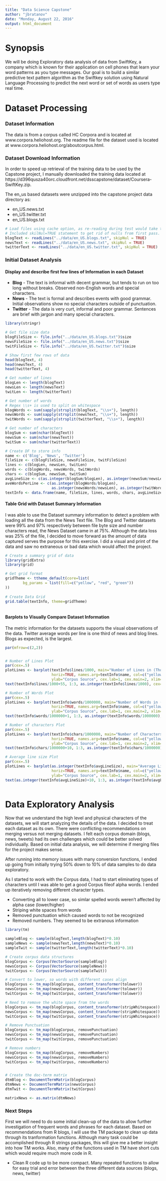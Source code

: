---
title: "Data Science Capstone"
author: "jbratanov"
date: "Monday, August 22, 2016"
output: html_document
---
# Synopsis
We will be doing Exploratory data analysis of data from SwiftKey, a company which is known for their application on cell phones that learn your word patterns as you type messages.  Our goal is to build a similar predictive text pattern algorithm as the Swiftkey solution using Natural Language Processing to predict the next word or set of words as users type real time.

# Dataset Processing

### Dataset Information
The data is from a corpus called HC Corpora and is located at www.corpora.heliohost.org.  The readme file for the dataset used is located at www.corpora.heliohost.org/aboutcorpus.html.

### Dataset Download Information
In order to speed up retrieval of the training data to be used by the Capstone project, I manually downloaded the training data located at https://d396qusza40orc.cloudfront.net/dsscapstone/dataset/Coursera-SwiftKey.zip.

The en_us based datasets were unzipped into the capstone project data directory as: 

+ en_US.news.txt
+ en_US.twitter.txt
+ en_US.blogs.txt


```{r cacheDataRead, cache=TRUE}


# Load files using cache option, as re-reading during test would take too long
# Included skilNul=TRUE statement to get rid of nulls from first pass.
blogText <- readLines("../data/en_US.blogs.txt", skipNul = TRUE)
newsText <- readLines("../data/en_US.news.txt", skipNul = TRUE)
twitterText <- readLines("../data/en_US.twitter.txt", skipNul = TRUE)

```
### Initial Dataset Analysis
#### Display and describe first few lines of Information in each Dataset

   + __Blog__ - The text is informal with decent grammar, but tends to run on too long without breaks.  Observed non-English words and special characters.
   + __News__ - The text is formal and describes events with good grammar.  Initial observations show no special characters outside of punctuation.
   + __Twitter__ - The data is very curt, informal and poor grammar.  Sentences are brief with jargon and many special characters.

```{r cacheDataRead2, cache=TRUE, echo=FALSE}
library(stringr)

# Get file size data
blogFileSize <- file.info("../data/en_US.blogs.txt")$size
newsFileSize <- file.info("../data/en_US.news.txt")$size
twitFileSize <- file.info("../data/en_US.twitter.txt")$size

# Show first few rows of data
head(blogText, 4)
head(newsText, 4)
head(twitterText, 4)

# Get number of lines
blogLen <- length(blogText)
newsLen <- length(newsText)
twitLen <- length(twitterText)

# Get number of words
# Regex \\s+ is used to split on whitespace
blogWords <- sum(sapply(strsplit(blogText, "\\s+"), length))
newsWords <- sum(sapply(strsplit(newsText, "\\s+"), length))
twitWords <- sum(sapply(strsplit(twitterText, "\\s+"), length))

# Get number of characters
blogSum <- sum(nchar(blogText))
newsSum <- sum(nchar(newsText))
twitSum <- sum(nchar(twitterText))

# Create DF to store info
name <- c('Blog', 'News', 'Twitter')
fileSize <- c(blogFileSize, newsFileSize, twitFileSize)
lines <- c(blogLen, newsLen, twitLen)
words <- c(blogWords, newsWords, twitWords)
chars <- c(blogSum, newsSum, twitSum)
avgLineSize <- c(as.integer(blogSum/blogLen), as.integer(newsSum/newsLen), as.integer(twitSum/twitLen))
aveWordsPerLine <- c(as.integer(blogWords/blogLen),
                     as.integer(newsWords/newsLen), as.integer(twitWords/twitLen))
textInfo <- data.frame(name, fileSize, lines, words, chars, avgLineSize, aveWordsPerLine)
```
#### Table Grid with Dataset Summary Information
I was able to use the Dataset summary information to detect a problem with loading all the data from the News Text file.  The Blog and Twitter datasets were 99% and 97% respectively between file byte size and number characters read, the News Dataset came in at 75%.  Although the data loss was 25% of the file, I decided to move forward as the amount of data captured serves the purpose for this exercise.  I did a visual and print of the data and saw no extraneous or bad data which would affect the project.
```{r cacheDataRead3, cache=TRUE, echo=FALSE}

# Create a summary grid of data
library(gridExtra)
library(grid)

# Get grid format
gridTheme <- ttheme_default(core=list(
        bg_params = list(fill=c("yellow", "red", "green"))
))
    
# Create Data Grid
grid.table(textInfo, theme=gridTheme)



```

#### Barplots to Visually Compare Dataset Information
The metric information for the datasets supports the visual observations of the data.  Twitter average words per line is one third of news and blog lines.  Blogs as expected, is the largest.

```{r echo=FALSE}

par(mfrow=c(2,2))


# Number of Lines Plot
par(cex=.5)
plotLines <- barplot(textInfo$lines/1000, main="Number of Lines in (Thousands)",
                     horiz=TRUE, names.arg=textInfo$name, col=c("yellow", "red", "green"),
                     ylab="Corpus Source", cex.lab=1, cex.main=2, xlim=c(0, 2500))
text(textInfo$lines/1000+55, 1:3, as.integer(textInfo$lines/1000), cex=1)

# Number of Words Plot
par(cex=.5)
plotLines <- barplot(textInfo$words/1000000, main="Number of Words in (Millions)",
                     horiz=TRUE, names.arg=textInfo$name, col=c("yellow", "red", "green"),
                     ylab="Corpus Source", cex.lab=1, cex.main=2, xlim=c(0, 40))
text(textInfo$words/1000000+1, 1:3, as.integer(textInfo$words/1000000), cex=1)

# Number of characters Plot
par(cex=.5)
plotLines <- barplot(textInfo$chars/1000000, main="Number of Characters in (Millions)",
                     horiz=TRUE, names.arg=textInfo$name, col=c("yellow", "red", "green"),
                     ylab="Corpus Source", cex.lab=1, cex.main=2, xlim=c(0, 300))
text(textInfo$chars/1000000+10, 1:3, as.integer(textInfo$chars/1000000), cex=1)

# Average line size Plot
par(cex=.5)
plotLines <- barplot(as.integer(textInfo$avgLineSize), main="Average Line Size",
                     horiz=TRUE, names.arg=textInfo$name, col=c("yellow", "red", "green"),
                     ylab="Corpus Source", cex.lab=1, cex.main=2, xlim=c(0, 300))
text(as.integer(textInfo$avgLineSize)+10, 1:3, as.integer(textInfo$avgLineSize), cex=1)



```
# Data Exploratory Analysis
Now that we understand the high level and physical characters of the datasets, we will start analyzing the details of the data.  I decided to treat each dataset as its own.  There were conflicting recommendations on merging versus not merging datasets.  I felt each corpus domain (blogs, news, tweets) had its own challenges which could be better solved individually.  Based on initial data analysis, we will determine if merging files for the project makes sense.

After running into memory issues with many conversion functions, I ended up going from initially trying 50% down to 10% of data samples to do data exploratory.

As I started to work with the Corpus data, I had to start eliminating types of characters until I was able to get a good Corpus fileof alpha words.  I ended up iteratively removing different character types.

+ Converting all to lower case, so simlar spelled words weren't affected by alpha case (lower/higher)
+ Striping white spaces from words
+ Removed punctuation which caused words to not be recognized
+ Removed numbers.  They seemed to be extranous information



```{r cacheDataRead3, cache=TRUE, echo=FALSE}
library(tm)

sampleBlog <- sample(blogText,length(blogText)*0.10)
sampleNews <- sample(newsText,length(newsText)*0.10)
sampleTwit <- sample(twitterText,length(twitterText)*0.10)

# Create corpus data structures
blogCorpus <- Corpus(VectorSource(sampleBlog))
newsCorpus <- Corpus(VectorSource(sampleNews))
twitCorpus <- Corpus(VectorSource(sampleTwit))

# Convert to lower, so words with different cases align
blogCorpus <- tm_map(blogCorpus, content_transformer(tolower))
newsCorpus <- tm_map(newsCorpus, content_transformer(tolower))
twitCorpus <- tm_map(twitCorpus, content_transformer(tolower))

# Need to remove the white space from the words
blogCorpus <- tm_map(blogCorpus, content_transformer(stripWhitespace))
newsCorpus <- tm_map(newsCorpus, content_transformer(stripWhitespace))
twitCorpus <- tm_map(twitCorpus, content_transformer(stripWhitespace))

# Remove Punctuation
blogCorpus <- tm_map(blogCorpus, removePunctuation)
newsCorpus <- tm_map(newsCorpus, removePunctuation)
twitCorpus <- tm_map(twitCorpus, removePunctuation)

# Remove numbers
blogCorpus <- tm_map(blogCorpus, removeNumbers)
newsCorpus <- tm_map(newsCorpus, removeNumbers)
twitCorpus <- tm_map(twitCorpus, removeNumbers)


# Create the doc-term matrix
dtmBlog <- DocumentTermMatrix(blogCorpus)
dtmNews <- DocumentTermMatrix(newsCorpus)
dtmTwit <- DocumentTermMatrix(twitCorpus)

matrixNews <- as.matrix(dtmNews)

```
### Next Steps
First we will need to do some initial clean-up of the data to allow further investigation of frequent words and phrases for each dataset.  Based on recommendations from R blogs, I will use the TM package to clean up data through its tranformation functions.  Although many task could be accomplished through R strings packages, this will give me a better insight into how TM works.  Also, many of the functions used in TM have short cuts which would require much more code in R.

+ Clean R code up to be more compact.  Many repeated functions to allow for easy trial and error between the three different data sources (blogs, news, twitter)

